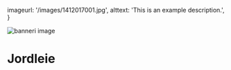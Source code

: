   imageurl: '/images/1412017001.jpg',
  alttext: 'This is an example description.',
}


 

 <Image
            src='/images/Jubileumsutstillingen_1920x800.jpg'
            alt='banneri image'
            width={3500}
            height={1600}
            className="object-cover" 
          />


<Spacer  
  boxheight="6"
/>

<Container>

# Jordleie

<Spacer  
  height="6"
/>

<Quoter  
  quote="«Bruks- og vedlikeholdsplikt gir rett til bygsel, og jordleie gir rett til avling og alt arbeid som er i avtalen deres.»" 
  name="Landsleiebolken, kapittel 1" 
/>



<Spacer  
  boxheight="6"
/>

<Quoter  
  image="/images/helt_konge_850x850.jpg"
  alt="helt konge bilde"
  quote="«Bruks- og vedlikeholdsplikt gir rett til bygsel, og jordleie gir rett til avling og alt arbeid som er i avtalen deres.»" 
  name="Landsleiebolken, kapittel 1" 
/>

</Container>

